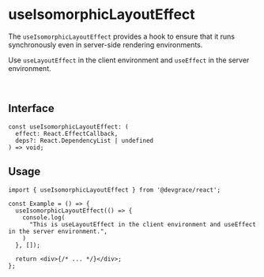 # useIsomorphicLayoutEffect

The `useIsomorphicLayoutEffect` provides a hook to ensure that it runs synchronously even in server-side rendering environments.

Use `useLayoutEffect` in the client environment and `useEffect` in the server environment.

<br />

## Interface
```tsx
const useIsomorphicLayoutEffect: (
  effect: React.EffectCallback, 
  deps?: React.DependencyList | undefined
) => void;
```

## Usage

```tsx
import { useIsomorphicLayoutEffect } from '@devgrace/react';

const Example = () => {
  useIsomorphicLayoutEffect(() => {
    console.log(
      "This is useLayoutEffect in the client environment and useEffect in the server environment.",
    )
  }, []);

  return <div>{/* ... */}</div>;
};